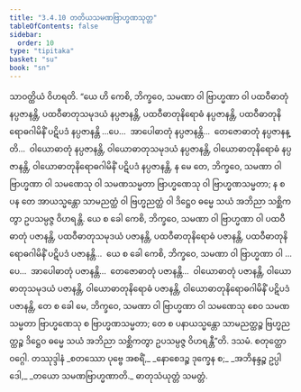 ```yaml
---
title: "3.4.10 တတိယသမဏဗြာဟ္မဏသုတ္တ"
tableOfContents: false
sidebar:
  order: 10
type: "tipitaka"
basket: "su"
book: "sn"
---
```



<DynamicBreadcrumb />

<Division number="123" book="sn" e="ch" v="18" p="298">

<Paragraph number="820" book="sn">
သာဝတ္ထိယံ ဝိဟရတိ. “ယေ ဟိ ကေစိ, ဘိက္ခဝေ, သမဏာ ဝါ ဗြာဟ္မဏာ ဝါ ပထဝီဓာတုံ နပ္ပဇာနန္တိ, ပထဝီဓာတုသမုဒယံ နပ္ပဇာနန္တိ, ပထဝီဓာတုနိရောဓံ နပ္ပဇာနန္တိ, ပထဝီဓာတုနိရောဓဂါမိနိံ ပဋိပဒံ နပ္ပဇာနန္တိ …ပေ…  အာပေါဓာတုံ နပ္ပဇာနန္တိ…  တေဇောဓာတုံ နပ္ပဇာနန္တိ…  ဝါယောဓာတုံ နပ္ပဇာနန္တိ, ဝါယောဓာတုသမုဒယံ နပ္ပဇာနန္တိ, ဝါယောဓာတုနိရောဓံ နပ္ပဇာနန္တိ, ဝါယောဓာတုနိရောဓဂါမိနိံ ပဋိပဒံ နပ္ပဇာနန္တိ, န မေ တေ, ဘိက္ခဝေ, သမဏာ ဝါ ဗြာဟ္မဏာ ဝါ သမဏေသု ဝါ သမဏသမ္မတာ ဗြာဟ္မဏေသု ဝါ ဗြာဟ္မဏသမ္မတာ; န စ ပန တေ အာယသ္မန္တော သာမညတ္ထံ ဝါ ဗြဟ္မညတ္ထံ ဝါ ဒိဋ္ဌေဝ ဓမ္မေ သယံ အဘိညာ သစ္ဆိကတွာ ဥပသမ္ပဇ္ဇ ဝိဟရန္တိ.
</Paragraph>

<Paragraph number="821" book="sn">
ယေ စ ခေါ ကေစိ, ဘိက္ခဝေ, သမဏာ ဝါ ဗြာဟ္မဏာ ဝါ ပထဝီဓာတုံ ပဇာနန္တိ, ပထဝီဓာတုသမုဒယံ ပဇာနန္တိ, ပထဝီဓာတုနိရောဓံ ပဇာနန္တိ, ပထဝီဓာတုနိရောဓဂါမိနိံ ပဋိပဒံ ပဇာနန္တိ…  ယေ စ ခေါ ကေစိ, ဘိက္ခဝေ, သမဏာ ဝါ ဗြာဟ္မဏာ ဝါ …ပေ…  အာပေါဓာတုံ ပဇာနန္တိ…  တေဇောဓာတုံ ပဇာနန္တိ…  ဝါယောဓာတုံ ပဇာနန္တိ, ဝါယောဓာတုသမုဒယံ ပဇာနန္တိ, ဝါယောဓာတုနိရောဓံ ပဇာနန္တိ, ဝါယောဓာတုနိရောဓဂါမိနိံ ပဋိပဒံ ပဇာနန္တိ, တေ စ ခေါ မေ, ဘိက္ခဝေ, သမဏာ ဝါ ဗြာဟ္မဏာ ဝါ သမဏေသု စေဝ သမဏသမ္မတာ ဗြာဟ္မဏေသု စ ဗြာဟ္မဏသမ္မတာ; တေ စ ပနာယသ္မန္တော သာမညတ္ထဉ္စ ဗြဟ္မညတ္ထဉ္စ ဒိဋ္ဌေဝ ဓမ္မေ သယံ အဘိညာ သစ္ဆိကတွာ ဥပသမ္ပဇ္ဇ ဝိဟရန္တီ”တိ.

</Paragraph>
</Division>

<Paragraph number="822" type="center" book="sn">
ဒသမံ.



</Paragraph>

<Paragraph number="823" type="center" book="sn">
စတုတ္ထော ဝဂ္ဂေါ.



</Paragraph>

<Paragraph number="824" type="center" book="sn">
တဿုဒ္ဒါနံ


</Paragraph>

<Paragraph number="825" type="verses" book="sn">
_စတဿော ပုဗ္ဗေ အစရိံ,_  
_နောစေဒဉ္စ ဒုက္ခေန စ;_  
_အဘိနန္ဒဉ္စ ဥပ္ပါဒေါ,_  
_တယော သမဏဗြာဟ္မဏာတိ._  


</Paragraph>

<Paragraph number="826" type="center" book="sn">
ဓာတုသံယုတ္တံ သမတ္တံ.
</Paragraph>